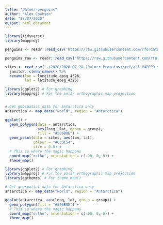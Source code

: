 ```yaml
---
title: "palmer-penguins"
author: "Alex Cookson"
date: "27/07/2020"
output: html_document
---
```


```r
library(tidyverse)
library(mapproj)

penguins <- readr::read_csv('https://raw.githubusercontent.com/rfordatascience/tidytuesday/master/data/2020/2020-07-28/penguins.csv')

penguins_raw <- readr::read_csv('https://raw.githubusercontent.com/rfordatascience/tidytuesday/master/data/2020/2020-07-28/penguins_raw.csv')
```

```r
sites <- read_csv("./2020/2020-07-28 (Palmer Penguins)/ref/all_MAPPPD_sites.csv") %>%
  janitor::clean_names() %>%
  rename(lon = longitude_epsg_4326,
         lat = latitude_epsg_4326)
```

```r
library(ggplot2) # For graphing
library(mapproj) # For the polar orthographic map projection


# Get geospatial data for Antarctica only
antarctica <- map_data("world", region = "Antarctica")

ggplot() +
  geom_polygon(data = antarctica,
               aes(long, lat, group = group),
               fill = "#506B8E") +
  geom_point(data = sites, aes(lon, lat),
             colour = "#C33C54",
             size = 0.8) +
  # This is where the magic happens
  coord_map("ortho", orientation = c(-90, 0, 0)) +
  theme_map()
```


```r
library(ggplot2) # For graphing
library(mapproj) # For the polar orthographic map projection
library(ggthemes) # For theme_map()

# Get geospatial data for Antarctica only
antarctica <- map_data("world", region = "Antarctica")

ggplot(antarctica, aes(long, lat, group = group)) +
  geom_polygon(fill = "#506B8E") +
  # This is where the magic happens
  coord_map("ortho", orientation = c(-90, 0, 0)) +
  theme_map()
```


